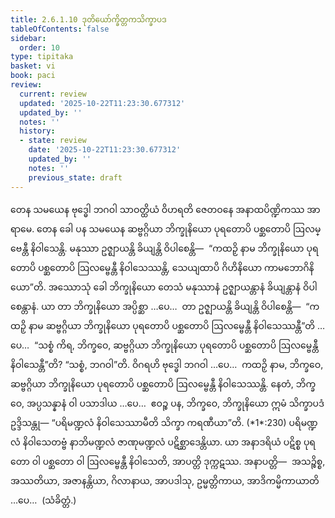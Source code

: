 ```yaml
---
title: 2.6.1.10 ဒုတိယော်က္ခိတ္တကသိက္ခာပဒ
tableOfContents: false
sidebar:
  order: 10
type: tipitaka
basket: vi
book: paci
review:
  current: review
  updated: '2025-10-22T11:23:30.677312'
  updated_by: ''
  notes: ''
  history:
  - state: review
    date: '2025-10-22T11:23:30.677312'
    updated_by: ''
    notes: ''
    previous_state: draft
---
```



<ReviewStatus review={frontmatter.review} showDetails={true} />

<HypothesisAnnotation frontmatter={frontmatter} />

<DynamicBreadcrumb />

<Division number="1240" book="paci" e="ch" v="2" p="468">

<Paragraph number="3563" book="paci">
တေန သမယေန ဗုဒ္ဓေါ ဘဂဝါ သာဝတ္ထိယံ ဝိဟရတိ ဇေတဝနေ အနာထပိဏ္ဍိကဿ အာရာမေ. တေန ခေါ ပန သမယေန ဆဗ္ဗဂ္ဂိယာ ဘိက္ခုနိယော ပုရတောပိ ပစ္ဆတောပိ ဩလမ္ဗေန္တီ နိဝါသေန္တိ. မနုဿာ ဥဇ္ဈာယန္တိ ခိယျန္တိ ဝိပါစေန္တိ—  “ကထဉှိ နာမ ဘိက္ခုနိယော ပုရတောပိ ပစ္ဆတောပိ ဩလမ္ဗေန္တီ နိဝါသေဿန္တိ, သေယျထာပိ ဂိဟိနိယော ကာမဘောဂိနိယော”တိ.
</Paragraph>

<Paragraph number="3564" book="paci">
အဿောသုံ ခေါ ဘိက္ခုနိယော တေသံ မနုဿာနံ ဥဇ္ဈာယန္တာနံ ခိယျန္တာနံ ဝိပါစေန္တာနံ. ယာ တာ ဘိက္ခုနိယော အပ္ပိစ္ဆာ …ပေ…  တာ ဥဇ္ဈာယန္တိ ခိယျန္တိ ဝိပါစေန္တိ—  “ကထဉှိ နာမ ဆဗ္ဗဂ္ဂိယာ ဘိက္ခုနိယော ပုရတောပိ ပစ္ဆတောပိ ဩလမ္ဗေန္တီ နိဝါသေဿန္တီ”တိ …ပေ…  “သစ္စံ ကိရ, ဘိက္ခဝေ, ဆဗ္ဗဂ္ဂိယာ ဘိက္ခုနိယော ပုရတောပိ ပစ္ဆတောပိ ဩလမ္ဗေန္တီ နိဝါသေန္တီ”တိ? “သစ္စံ, ဘဂဝါ”တိ. ဝိဂရဟိ ဗုဒ္ဓေါ ဘဂဝါ …ပေ…  ကထဉှိ နာမ, ဘိက္ခဝေ, ဆဗ္ဗဂ္ဂိယာ ဘိက္ခုနိယော ပုရတောပိ ပစ္ဆတောပိ ဩလမ္ဗေန္တီ နိဝါသေဿန္တိ. နေတံ, ဘိက္ခဝေ, အပ္ပသန္နာနံ ဝါ ပသာဒါယ …ပေ…  ဧဝဉ္စ ပန, ဘိက္ခဝေ, ဘိက္ခုနိယော ဣမံ သိက္ခာပဒံ ဥဒ္ဒိသန္တု—
</Paragraph>

<Paragraph number="3565" book="paci">
<Emphasis>“ပရိမဏ္ဍလံ နိဝါသေဿာမီတိ သိက္ခာ ကရဏီယာ”</Emphasis>တိ. (*1*:<Emphasis>230</Emphasis>)
</Paragraph>

<Paragraph number="3566" book="paci">
ပရိမဏ္ဍလံ နိဝါသေတဗ္ဗံ နာဘိမဏ္ဍလံ ဇာဏုမဏ္ဍလံ ပဋိစ္ဆာဒေန္တိယာ. ယာ အနာဒရိယံ ပဋိစ္စ ပုရတော ဝါ ပစ္ဆတော ဝါ ဩလမ္ဗေန္တီ နိဝါသေတိ, အာပတ္တိ ဒုက္ကဋဿ.
</Paragraph>

<Paragraph number="3567" book="paci">
အနာပတ္တိ—  အသဉ္စိစ္စ, အဿတိယာ, အဇာနန္တိယာ, ဂိလာနာယ, အာပဒါသု, ဥမ္မတ္တိကာယ, အာဒိကမ္မိကာယာတိ …ပေ…  (သံခိတ္တံ.)
</Paragraph>
</Division>
